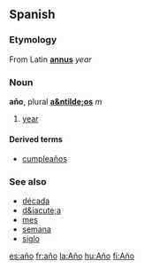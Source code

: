 ==Spanish==
===Etymology===
From Latin '''[[annus]]''' ''year''

===Noun===
'''a&ntilde;o''', plural '''[[a&ntilde;os]]''' ''m''

# [[year]]

====Derived terms====
*[[cumpleaños]]

===See also===
*[[década]]
*[[d&iacute;a]]
*[[mes]]
*[[semana]]
*[[siglo]]

[[es:año]]
[[fr:año]]
[[la:Año]]
[[hu:Año]]
[[fi:Año]]